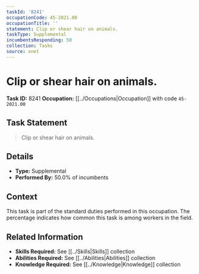 ```yaml
---
taskId: '8241'
occupationCode: 45-2021.00
occupationTitle: ''
statement: Clip or shear hair on animals.
taskType: Supplemental
incumbentsResponding: 50
collection: Tasks
source: onet
---
```

# Clip or shear hair on animals.

**Task ID:** 8241
**Occupation:** [[../Occupations|Occupation]] with code `45-2021.00`

## Task Statement

> Clip or shear hair on animals.

## Details

- **Type:** Supplemental
- **Performed By:** 50.0% of incumbents

## Context

This task is part of the standard duties performed in this occupation. The percentage indicates how common this task is among workers in the field.

## Related Information

- **Skills Required:** See [[../Skills|Skills]] collection
- **Abilities Required:** See [[../Abilities|Abilities]] collection
- **Knowledge Required:** See [[../Knowledge|Knowledge]] collection
